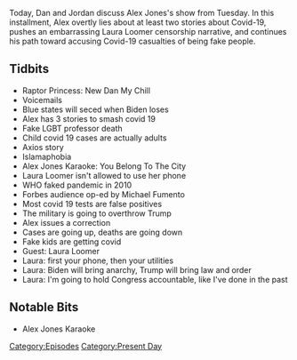{{DEFAULTSORT:
    #_EPISODE_0468:August 11, 2020
}}{{Episode
    | title           = August 11, 2020
    | caption         = [https://knowledgefight.libsyn.com/468-august-11-2020 Listen to this episode on Libsyn]
    | episodeNumber   = 468
    | length          = 01:15:58
    | airDate         = August 12, 2020
    | coverageDate    = August 11, 2020
    | episodeType     = [[:Category:Present Day|Present Day]]
    | appearance      = [[Laura Loomer]], [[Michael Fumento]]
    | previousEpisode = [[467: August 7-9, 2020]]
    | nextEpisode     = [[469: August 12-13, 2020]]
}}

{{Stub}}

Today, Dan and Jordan discuss Alex Jones's show from Tuesday. In this installment, Alex overtly lies about at least two stories about Covid-19, pushes an embarrassing Laura Loomer censorship narrative, and continues his path toward accusing Covid-19 casualties of being fake people.

==Tidbits==

*Raptor Princess: New Dan My Chill
*Voicemails
*Blue states will seced when Biden loses
*Alex has 3 stories to smash covid 19
*Fake LGBT professor death
*Child covid 19 cases are actually adults
*Axios story
*Islamaphobia
*Alex Jones Karaoke: You Belong To The City
*Laura Loomer isn't allowed to use her phone
*WHO faked pandemic in 2010
*Forbes audience op-ed by Michael Fumento
*Most covid 19 tests are false positives
*The military is going to overthrow Trump
*Alex issues a correction
*Cases are going up, deaths are going down
*Fake kids are getting covid
*Guest: Laura Loomer
*Laura: first your phone, then your utilities
*Laura: Biden will bring anarchy, Trump will bring law and order
*Laura: I'm going to hold Congress accountable, like I've done in the past

==Notable Bits==

*Alex Jones Karaoke

[[Category:Episodes]]
[[Category:Present Day]]
